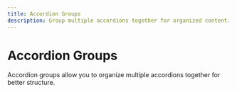 ```yaml
---
title: Accordion Groups
description: Group multiple accordions together for organized content.
---
```


# Accordion Groups

Accordion groups allow you to organize multiple accordions together for better structure.
